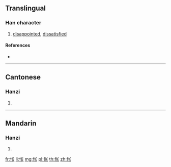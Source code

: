 {{character info/new}}
{{also|悵}}
==Translingual==

===Han character===
{{Han char|rn=61|rad=心|as=04|sn=7|four=|canj=PPO|ids=⿰忄长}}

# [[disappointed]], [[dissatisfied]]

====References====
* {{Han ref|kx=0379.071|hdz=42277.040|uh=6005|ud=24581}}

----

==Cantonese==

===Hanzi===
{{yue-hanzi|jyut=[[coeng3]], [[zoeng3]]|y=cheung3, jeung3|tra=悵}}

# {{defn|lang=yue|sort=心04}}

----

==Mandarin==

===Hanzi===
{{cmn-hanzi|tra=悵|pin=[[chàng]] ([[chang4]])|wg=ch'ang<sup>4</sup>}}

# {{defn|lang=cmn|sort=心04}}

[[fr:怅]]
[[li:怅]]
[[mg:怅]]
[[pl:怅]]
[[th:怅]]
[[zh:怅]]